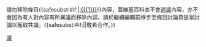{{{icon|[[File:Information orange.svg|25px]] }}}請勿移除條目{{<includeonly>safesubst:</includeonly>#if:{{{1|}}}|[[:{{{1}}}]]}}內容，蓋維基百科並不會[[WP:NOT#CENSOR|過濾]]內容，亦不會因為有人對內容有所異議而移除內容。請於繼續編輯前移步至條目討論頁提案討論以獲取共識。{{<includeonly>safesubst:</includeonly>#if:{{{2|}}}|{{{2}}}|敬希合作。}}<!-- Template:uw-notcensored2 --><noinclude>
{{Templatesnotice|series = uw-notcensored|max = 3|s1 = uw-uncen2}}
[[Category:用戶警告模板|濾]]
</noinclude>